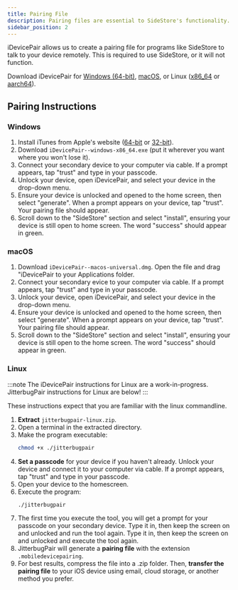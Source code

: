 ```yaml
---
title: Pairing File
description: Pairing files are essential to SideStore's functionality.
sidebar_position: 2
---
```


iDevicePair allows us to create a pairing file for programs like SideStore to talk to your device remotely. This is required to use SideStore, or it will not function.

Download iDevicePair for [Windows (64-bit)](https://github.com/jkcoxson/idevice_pair/releases/latest/download/iDevicePair--windows-x86_64.exe), [macOS](https://github.com/jkcoxson/idevice_pair/releases/latest/download/iDevicePair--macos-universal.dmg), or Linux ([x86_64](https://github.com/jkcoxson/idevice_pair/releases/latest/download/iDevicePair--linux-x86_64.AppImage) or [aarch64](https://github.com/jkcoxson/idevice_pair/releases/latest/download/iDevicePair--linux-aarch64.AppImage)).

## Pairing Instructions

### Windows

1. Install iTunes from Apple's website ([64-bit](https://apple.com/itunes/download/win64) or [32-bit](https://apple.com/itunes/download/win32)).
2. Download `iDevicePair--windows-x86_64.exe` (put it wherever you want where you won't lose it).
3. Connect your secondary device to your computer via cable. If a prompt appears, tap "trust" and type in your passcode.
4. Unlock your device, open iDevicePair, and select your device in the drop-down menu.
5. Ensure your device is unlocked and opened to the home screen, then select "generate". When a prompt appears on your device, tap "trust". Your pairing file should appear.
6. Scroll down to the "SideStore" section and select "install", ensuring your device is still open to home screen. The word "success" should appear in green.

### macOS

1. Download `iDevicePair--macos-universal.dmg`. Open the file and drag "iDevicePair to your Applications folder.
3. Connect your secondary evice to your computer via cable. If a prompt appears, tap "trust" and type in your passcode.
4. Unlock your device, open iDevicePair, and select your device in the drop-down menu.
5. Ensure your device is unlocked and opened to the home screen, then select "generate". When a prompt appears on your device, tap "trust". Your pairing file should appear.
6. Scroll down to the "SideStore" section and select "install", ensuring your device is still open to the home screen. The word "success" should appear in green.

### Linux

:::note
The iDevicePair instructions for Linux are a work-in-progress. JitterbugPair instructions for Linux are below!
:::

These instructions expect that you are familiar with the linux commandline.

1. **Extract** `jitterbugpair-linux.zip`.
2. Open a terminal in the extracted directory.
3. Make the program executable:
   ```bash
   chmod +x ./jitterbugpair
   ```
4. **Set a passcode** for your device if you haven't already. Unlock your device and connect it to your computer via cable. If a prompt appears, tap "trust" and type in your passcode.
5. Open your device to the homescreen.
6. Execute the program:
   ```bash
   ./jitterbugpair
   ```
7. The first time you execute the tool, you will get a prompt for your passcode on your secondary device. Type it in, then keep the screen on and unlocked and run the tool again. Type it in, then keep the screen on and unlocked and execute the tool again.
8. JitterbugPair will generate a **pairing file** with the extension `.mobiledevicepairing`.
9. For best results, compress the file into a .zip folder. Then, **transfer the pairing file** to your iOS device using email, cloud storage, or another method you prefer.
